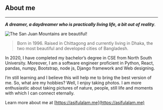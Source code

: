 
<Head>
  <title>{aboutSeo.title}</title>
  <meta name="description" content={aboutSeo.desc} />
  <meta name="viewport" content="width=device-width, initial-scale=1" />
  <link rel="icon" href="/favicon.ico" />
</Head>

<div className="lg:container lg:mx-auto md:container md:mx-auto xl:container xl:mx-auto 2xl:container 2xl:mx-auto">
<Layout>
<div className="flex justify-center pt-14 pb-10 sm:px-6">

<article className="prose lg:prose-xl">

## About me
<hr className="border-4 border-violet-400 duration-500" />


_**A dreamer, a daydreamer who is practically living life, a bit out of reality**_.

![The San Juan Mountains are beautiful!](https://media.licdn.com/dms/image/C5616AQGFmUakJEGpxA/profile-displaybackgroundimage-shrink_350_1400/0/1613500636229?e=1682553600&v=beta&t=L3eSek5iYTbxWJJXkTq10a9aEfyI2rcl0xIhM_yXmJ8)

> Born in 1996. Raised in Chittagong and currently living in Dhaka, the two most beautiful and developed cities of Bangladesh.

In 2020, I have completed my bachelor’s degree in CSE from North South University. Moreover, I am a software engineer proficient in Python, React, pandas, numpy, Bootstrap, node js, Django framework and Web designing.

I’m still learning and I believe this will help me to bring the best version of me. So, what are my hobbies? Well, I enjoy taking photos. I am more enthusiastic about taking pictures of nature, people, still life and moments with which I can connect eternally.



Learn more about me at [https://asifulalam.me](https://asifulalam.me)


</article>
</div>
</Layout>
</div>
